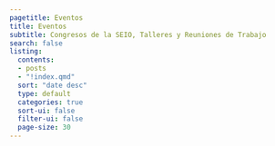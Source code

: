 ```yaml
---
pagetitle: Eventos
title: Eventos
subtitle: Congresos de la SEIO, Talleres y Reuniones de Trabajo
search: false  
listing:
  contents: 
  - posts
  - "!index.qmd"
  sort: "date desc"
  type: default
  categories: true
  sort-ui: false
  filter-ui: false
  page-size: 30
---
```


